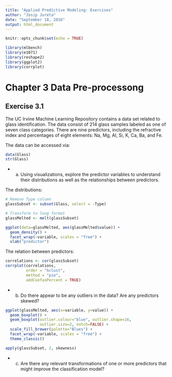 ```yaml
---
title: "Applied Predictive Modeling: Exercises"
author: "Josip Jureta"
date: "September 18, 2016"
output: html_document
---
```


```r
knitr::opts_chunk$set(echo = TRUE)

library(mlbench)
library(e1071)
library(reshape2)
library(ggplot2)
library(corrplot)
```

# Chapter 3 Data Pre-processong

## Exercise 3.1

The UC Irvine Machine Learning Repository contains a data set related to glass identification. The data consist of 214 glass samples labeled as one of seven class categories. There are nine predictors, including the refractive index and percentages of eight elements: Na, Mg, Al, Si, K, Ca, Ba, and Fe.

The data can be accessed via:

```r
data(Glass)
str(Glass)
```

* (a) Using visualizations, explore the predictor variables to understand their distributions as well as the relationships between predictors.

The distributions:

```r
# Remove Type column
glassSubset <- subset(Glass, select = -Type)

# Transform to long format
glassMelted <- melt(glassSubset)

ggplot(data=glassMelted, aes(glassMelted$value)) + 
  geom_density() +
  facet_wrap(~variable, scales = "free") +
  xlab("predictor")
```

The relation between predictors:

```r
correlations <- cor(glassSubset)
corrplot(correlations, 
         order = "hclust",
         method = "pie",
         addCoefasPercent = TRUE)
```

* (b) Do there appear to be any outliers in the data? Are any predictors skewed?

```r
ggplot(glassMelted, aes(x=variable, y=value)) + 
  geom_boxplot() +
  geom_boxplot(outlier.colour="blue", outlier.shape=16,
               outlier.size=2, notch=FALSE) +
  scale_fill_brewer(palette="Blues") +
  facet_wrap(~variable, scales = "free") +
  theme_classic()
```

```r
apply(glassSubset, 2, skewness)
```

* (c) Are there any relevant transformations of one or more predictors that might improve the classification model?